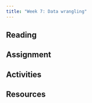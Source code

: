 ```yaml
---
title: "Week 7: Data wrangling"
---
```




## Reading


## Assignment


## Activities


## Resources

